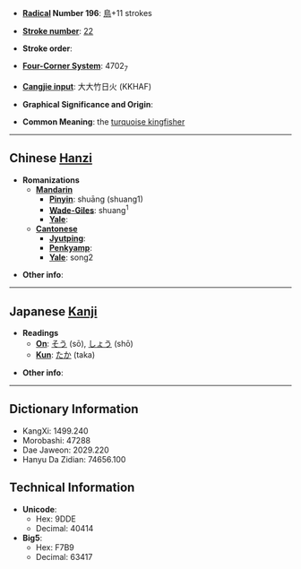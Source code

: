 * '''[[Wiktionary:Chinese radical index| Radical]] Number 196''': [[Wiktionary:Chinese radical index 鳥|鳥]]+11 strokes

* '''[[Wiktionary:Chinese total strokes index|Stroke number]]''': [[Wiktionary:Chinese total strokes index 22|22]]

* '''Stroke order''': 

* '''[[Wiktionary:Chinese four corner index|Four-Corner System]]''': 4702<sub>7</sub>

* '''[[Wiktionary:Chinese Cangjie index|Cangjie input]]''': 大大竹日火 (KKHAF)

* '''Graphical Significance and Origin''': 

* '''Common Meaning''': the [[turquoise kingfisher]]

----

== Chinese [[Hanzi]] ==

* '''Romanizations'''
** '''[[Mandarin]]'''
*** '''[[Pinyin]]''': shuāng (shuang1)
*** '''[[Wade-Giles]]''': shuang<sup>1</sup>
*** '''[[Yale]]''': 
** '''[[Cantonese]]'''
*** '''[[Jyutping]]''':
*** '''[[Penkyamp]]''': 
*** '''[[Yale]]''': song2

* '''Other info''': 

----

== Japanese [[Kanji]] ==

* '''Readings'''
** '''[[On]]''': [[そう]] (sō), [[しょう]] (shō)
** '''[[Kun]]''': [[たか]] (taka)

* '''Other info''':  

----

== Dictionary Information ==

* KangXi: 1499.240
* Morobashi: 47288
* Dae Jaweon: 2029.220
* Hanyu Da Zidian: 74656.100

== Technical Information ==

* '''Unicode''':
** Hex: 9DDE
** Decimal: 40414
* '''Big5''':
** Hex: F7B9
** Decimal: 63417